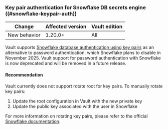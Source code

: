 ### Key pair authentication for Snowflake DB secrets engine ((#snowflake-keypair-auth))

<!-- BEGIN: Vault:=v1.20.x -->

| Change       | Affected version | Vault edition
| ------------ | ---------------- | -------------
| New behavior | 1.20.0+          | All

<!-- END: Vault:=v1.20.x -->

Vault supports
[Snowflake database authentication using key pairs](/vault/api-docs/secret/databases#configure-connection)
as an alternative to password authentication, which Snowflake plans to disable
in November 2025. Vault support for password authentication with Snowflake is
now deprecated and will be removed in a future release.

#### Recommendation

Vault currently does not support rotate root for key pairs. To manually rotate
key pairs:

1. Update the root configuration in Vault with the new private key
1. Update the public key associated with the user in Snowflake

For more information on rotating key pairs, please refer
to the official
[Snowflake documentation](https://docs.snowflake.com/en/user-guide/key-pair-auth#configuring-key-pair-rotation).